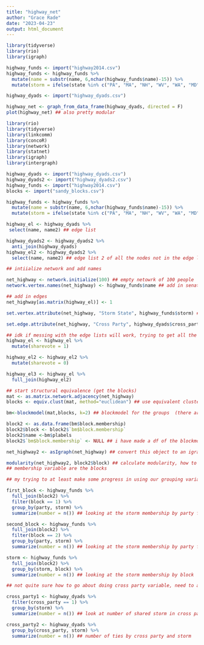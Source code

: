 ```yaml
---
title: "highway_net"
author: "Grace Rade"
date: "2023-04-23"
output: html_document
---
```

```r
library(tidyverse)
library(rio)
library(igraph)

highway_funds <- import("highway2014.csv")
highway_funds <- highway_funds %>% 
  mutate(name = substr(name, 6,nchar(highway_funds$name)-15)) %>% 
  mutate(storm = ifelse(state %in% c("PA", "MA", "NH", "WV", "WA", "MD", "DE", "RI", "CT", "NJ", "NY"), 1, 0))

highway_dyads <- import("highway_dyads.csv")

highway_net <- graph_from_data_frame(highway_dyads, directed = F)
plot(highway_net) ## also pretty modular
```

```r
library(rio)
library(tidyverse)
library(linkcomm)
library(concoR)
library(network)
library(statnet)
library(igraph)
library(intergraph)

highway_dyads <- import("highway_dyads.csv")
highway_dyads2 <- import("highway_dyads2.csv")
highway_funds <- import("highway2014.csv")
blocks <- import("sandy_blocks.csv")

highway_funds <- highway_funds %>% 
  mutate(name = substr(name, 6,nchar(highway_funds$name)-15)) %>% 
  mutate(storm = ifelse(state %in% c("PA", "MA", "NH", "WV", "WA", "MD", "DE", "RI", "CT", "NJ", "NY"), 1, 0))

highway_el <- highway_dyads %>% 
 select(name, name2) ## edge list

highway_dyads2 <- highway_dyads2 %>% 
  anti_join(highway_dyads)
highway_el2 <- highway_dyads2 %>% 
  select(name, name2) ## edge list 2 of all the nodes not in the edge list (idk just spitballing)

## intiialize network and add names

net_highway <- network.initialize(100) ## empty netowrk of 100 people
network.vertex.names(net_highway) <- highway_funds$name ## add in senator names

## add in edges
net_highway[as.matrix(highway_el)] <- 1 

set.vertex.attribute(net_highway, "Storm State", highway_funds$storm) ## set storm as a vertex attribute

set.edge.attribute(net_highway, "Cross Party", highway_dyads$cross_party) ## set edge attribute to cross party vote

## idk if messing with the edge lists will work, trying to get all the senators to be in the edge list
highway_el <- highway_el %>% 
  mutate(sharevote = 1)

highway_el2 <- highway_el2 %>% 
  mutate(sharevote = 0)

highway_el3 <- highway_el %>% 
  full_join(highway_el2)

## start structural equivalence (get the blocks)
mat <- as.matrix.network.adjacency(net_highway)
blocks <- equiv.clust(mat, method="euclidean") ## use equivalent clusters because they work on network objects

bm<-blockmodel(mat,blocks, k=2) ## blockmodel for the groups  (there are two blocks)

block2 <- as.data.frame(bm$block.membership)
block2$block <- block2$`bm$block.membership`
block2$name <-bm$plabels
block2$`bm$block.membership` <- NULL ## i have made a df of the blockmodel, sorting the whole senate into groups 

net_highway2 <- asIgraph(net_highway) ## convert this object to an igraph object 

modularity(net_highway2, block2$block) ## calculate modularity, how to add the storm attribute though and cross party, not sure what to do next
## membership variable are the blocks

## my trying to at least make some progress in using our grouping variables

first_block <- highway_funds %>% 
  full_join(block2) %>% 
  filter(block == 1) %>% 
  group_by(party, storm) %>% 
  summarize(number = n()) ## looking at the storm membership by party for block 1

second_block <- highway_funds %>% 
  full_join(block2) %>% 
  filter(block == 2) %>% 
  group_by(party, storm) %>% 
  summarize(number = n()) ## looking at the storm membership by party for block 2

storm <- highway_funds %>% 
  full_join(block2) %>% 
  group_by(storm, block) %>% 
  summarize(number = n()) ## looking at the storm membership by block

## not quite sure how to go about doing cross party variable, need to add it to the dyads but then i can't look at the blocks

cross_party1 <- highway_dyads %>% 
  filter(cross_party == 1) %>% 
  group_by(storm) %>% 
  summarize(number = n()) ## look at number of shared storm in cross party ties

cross_party2 <- highway_dyads %>% 
  group_by(cross_party, storm) %>% 
  summarize(number = n()) ## number of ties by cross party and storm

```

